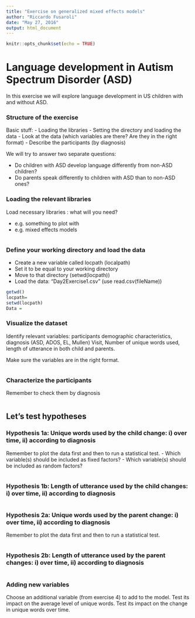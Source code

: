 ```yaml
---
title: "Exercise on generalized mixed effects models"
author: "Riccardo Fusaroli"
date: "May 27, 2016"
output: html_document
---
```


```r
knitr::opts_chunk$set(echo = TRUE)
```

# Language development in Autism Spectrum Disorder (ASD)

In this exercise we will explore language development in US children with and without ASD.

### Structure of the exercise

Basic stuff:
- Loading the libraries
- Setting the directory and loading the data
- Look at the data (which variables are there? Are they in the right format)
- Describe the participants (by diagnosis)

We will try to answer two separate questions:

- Do children with ASD develop language differently from non-ASD children?
- Do parents speak differently to children with ASD than to non-ASD ones?
  
### Loading the relevant libraries

Load necessary libraries : what will you need?

- e.g. something to plot with
- e.g. mixed effects models


```r

```

### Define your working directory and load the data

- Create a new variable called locpath (localpath)
- Set it to be equal to your working directory
- Move to that directory (setwd(locpath))
- Load the data: "Day2Exercise1.csv" (use read.csv(fileName))

```r

getwd()
locpath=
setwd(locpath)
Data =

```

### Visualize the dataset 

Identify relevant variables: participants demographic characteristics, diagnosis (ASD, ADOS, EL, Mullen) Visit, Number of unique words used, length of utterance in both child and parents.

Make sure the variables are in the right format.

```r

```

### Characterize the participants

Remember to check them by diagnosis

```r

```

## Let's test hypotheses

### Hypothesis 1a: Unique words used by the child change: i) over time, ii) according to diagnosis

Remember to plot the data first and then to run a statistical test.
- Which variable(s) should be included as fixed factors?
- Which variable(s) should be included as random factors?

```r

```

### Hypothesis 1b: Length of utterance used by the child changes: i) over time, ii) according to diagnosis

```r

```

### Hypothesis 2a: Unique words used by the parent change: i) over time, ii) according to diagnosis

Remember to plot the data first and then to run a statistical test.

```r

```

### Hypothesis 2b: Length of utterance used by the parent changes: i) over time, ii) according to diagnosis

```r

```

### Adding new variables

Choose an additional variable (from exercise 4) to add to the model. Test its impact on the average level of unique words. Test its impact on the change in unique words over time.

```r

```


